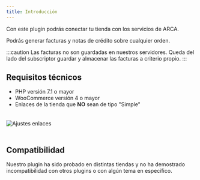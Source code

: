 ```yaml
---
title: Introducción
---
```



Con este plugin podrás conectar tu tienda con los servicios de ARCA.

Podrás generar facturas y notas de crédito sobre cualquier orden.

:::caution
Las facturas no son guardadas en nuestros servidores. Queda del lado del subscriptor guardar y almacenar las facturas a criterio propio.
:::

## Requisitos técnicos

- PHP versión 7.1 o mayor
- WooCommerce versión 4 o mayor
- Enlaces de la tienda que **NO** sean de tipo "Simple"

<Image src={settingPermalinks} style="margin: 20px auto;" alt="Ajustes enlaces" />

## Compatibilidad

Nuestro plugin ha sido probado en distintas tiendas y no ha demostrado incompatibilidad con otros plugins o con algún tema en específico.
